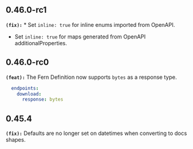 ## 0.46.0-rc1
**`(fix):`** * Set `inline: true` for inline enums imported from OpenAPI.
* Set `inline: true` for maps generated from OpenAPI additionalProperties.


## 0.46.0-rc0
**`(feat):`** The Fern Definition now supports `bytes` as a response type.

```yml service.yml
  endpoints:
    download:
      response: bytes
```


## 0.45.4
**`(fix):`** Defaults are no longer set on datetimes when converting to docs shapes.


